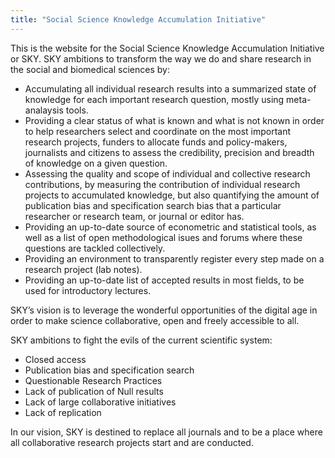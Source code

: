 ```yaml
---
title: "Social Science Knowledge Accumulation Initiative"
---
```


This is the website for the Social Science Knowledge Accumulation Initiative or SKY.
SKY ambitions to transform the way we do and share research in the social and biomedical sciences by:

* Accumulating all individual research results into a summarized state of knowledge for each important research question, mostly using meta-analaysis tools.
* Providing a clear status of what is known and what is not known in order to help researchers select and coordinate on the most important research projects, funders to allocate funds and policy-makers, journalists and citizens to assess the credibility, precision and breadth of knowledge on a given question.
* Assessing the quality and scope of individual and collective research contributions, by measuring the contribution of individual research projects to accumulated knowledge, but also quantifying the amount of publication bias and specification search bias that a particular researcher or research team, or journal or editor has.
* Providing an up-to-date source of econometric and statistical tools, as well as a list of open methodological isues and forums where these questions are tackled collectively.
* Providing an environment to transparently register every step made on a research project (lab notes).
* Providing an up-to-date list of accepted results in most fields, to be used for introductory lectures.

SKY's vision is to leverage the wonderful opportunities of the digital age in order to make science collaborative, open and freely accessible to all. 

SKY ambitions to fight the evils of the current scientific system:

* Closed access 
* Publication bias and specification search
* Questionable Research Practices
* Lack of publication of Null results
* Lack of large collaborative initiatives 
* Lack of replication

In our vision, SKY is destined to replace all journals and to be a place where all collaborative research projects start and are conducted.

